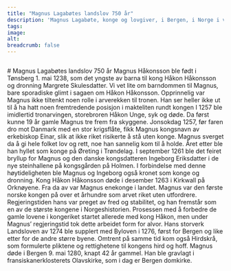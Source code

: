 ```yaml
---
title: "Magnus Lagabøtes landslov 750 år"
description: 'Magnus Lagabøte, konge og lovgiver, i Bergen, i Norge i verden'
tags:
image: 
alt: 
breadcrumb: false
---
```



<Image
    src='/images/landslovbanner_750b.jpg'
    alt=""
    width={3500}
    height={1600}
    className="object-cover" 
/>
 
<Spacer height={10} />

<Container>
# Magnus Lagabøtes landslov 750 år
</Container>


<Container stil="firstletter text-left text-xl" columns={2} margin={10}>
Magnus Håkonsson ble født i Tønsberg 1. mai 1238, som det yngste av barna til kong Håkon Håkonsson og dronning Margrete Skulesdatter. Vi vet lite om barndommen til Magnus, bare sporadiske glimt i sagaen om Håkon Håkonsson. Opprinnelig var Magnus ikke tiltenkt noen rolle i arverekken til tronen. Han ser heller ikke ut til å ha hatt noen fremtredende posisjon i makteliten rundt kongen I 1257 ble imidlertid tronarvingen, storebroren Håkon Unge, syk og døde. Da først kunne 19 år gamle Magnus tre frem fra skyggene. Jonsokdag 1257, før faren dro mot Danmark med en stor krigsflåte, fikk Magnus kongsnavn av erkebiskop Einar, slik at ikke riket risikerte å stå uten konge. Magnus sverget da å gi hele folket lov og rett, noe han sannelig kom til å holde. Året etter ble han hyllet som konge på Øreting i Trøndelag. I september 1261 ble det feiret bryllup for Magnus og den danske kongsdatteren Ingeborg Eriksdatter i de nye steinhallene på kongsgården på Holmen. I forbindelse med denne høytideligheten ble Magnus og Ingeborg også kronet som konge og dronning. Kong Håkon Håkonsson døde i desember 1263 i Kirkwall på Orknøyene. Fra da av var Magnus enekonge i landet. Magnus var den første norske kongen på over et århundre som arvet riket uten utfordrere. Regjeringstiden hans var preget av fred og stabilitet, og han fremstår som en av de største kongene i Norgeshistorien. Prosessen med å forbedre de gamle lovene i kongeriket startet allerede med kong Håkon, men under Magnus’ regjeringstid tok dette arbeidet form for alvor. Hans storverk Landsloven av 1274 ble supplert med Byloven i 1276, først for Bergen og like etter for de andre større byene. Omtrent på samme tid kom også Hirdskrå, som formulerte pliktene og rettighetene til kongens hird og hoff. Magnus døde i Bergen 9. mai 1280, knapt 42 år gammel. Han ble gravlagt i fransiskanerklosterets Olavskirke, som i dag er Bergen domkirke.
</Container>

<Spacer height={30} />

<Container>
    <SubTextsCards items={site.introduksjon} meta={meta}  />
</Container>